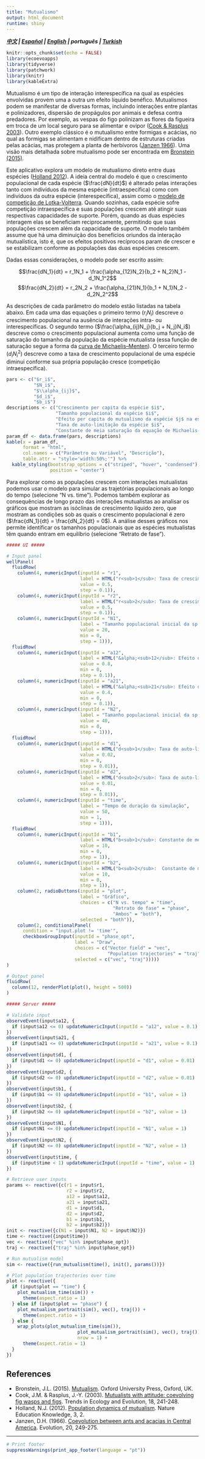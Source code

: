 ```yaml
---
title: "Mutualismo"
output: html_document
runtime: shiny
---
```


***[中文](https://ecoevoapps.shinyapps.io/mutualism_ch/) | [Español](https://ecoevoapps.shinyapps.io/mutualism_es/) | [English](https://ecoevoapps.shinyapps.io/mutualism) | português | [Turkish](https://ecoevoapps.shinyapps.io/mutualism_tr/) ***

```r
knitr::opts_chunk$set(echo = FALSE)
library(ecoevoapps)
library(tidyverse)
library(patchwork)
library(knitr)
library(kableExtra)
```

Mutualismo é um tipo de interação interespecífica na qual as espécies envolvidas provém uma a outra um efeito líquido benéfico. Mutualismos podem se manifestar de diversas formas, incluindo interações entre plantas e polinizadores, dispersão de propágulos por animais e defesa contra predadores. Por exemplo, as vespas do figo polinizam as flores da figueira em troca de um local seguro para se alimentar e ovipor ([Cook & Rasplus 2003](https://doi.org/10.1016/S0169-5347(03)00062-4)). Outro exemplo clássico é o mutualismo entre formigas e acácias, no qual as formigas se alimentam e nidificam dentro de estruturas criadas pelas acácias, mas protegem a planta de herbívoros ([Janzen 1966](https://doi.org/10.2307/2406628)). Uma visão mais detalhada sobre mutualismo pode ser encontrada em [Bronstein (2015)](https://doi.org/10.1093/acprof:oso/9780199675654.001.0001).

Este aplicativo explora um modelo de mutualismo direto entre duas espécies ([Holland 2012](https://www.nature.com/scitable/knowledge/library/population-dynamics-of-mutualism-61656069/)). A ideia central do modelo é que o crescimento populacional de cada espécie ($\frac{dN}{dt}$) é alterado pelas interações tanto com indivíduos da mesma espécie (intraespecífica) como com indivíduos da outra espécie (interespecífica), assim como o [modelo de competição de Lotka-Volterra](https://ecoevoapps.shinyapps.io/lotka_volterra_competition/). Quando sozinhas, cada espécie sofre competição intraespecífica e suas populações crescem até atingir suas respectivas capacidades de suporte. Porém, quando as duas espécies interagem elas se beneficiam reciprocamente, permitindo que suas populações crescem além da capacidade de suporte. O modelo também assume que há uma diminuição dos benefícios oriundos da interação mutualística, isto é, que os efeitos positivos recíprocos param de crescer e se estabilizam conforme as populações das duas espécies crescem.

Dadas essas considerações, o modelo pode ser escrito assim:

$$\frac{dN_1}{dt} = r_1N_1 + \frac{\alpha_{12}N_2}{b_2 + N_2}N_1 - d_1N_1^2$$
$$\frac{dN_2}{dt} = r_2N_2 + \frac{\alpha_{21}N_1}{b_1 + N_1}N_2 - d_2N_2^2$$

As descrições de cada parâmetro do modelo estão listadas na tabela abaixo. Em cada uma das equações o primeiro termo ($r_iN_i$) descreve o crescimento populacional na ausência de interações intra- ou interespecíficas. O segundo termo ($\frac{\alpha_{ij}N_j}{b_j + N_j}N_i$) descreve como o crescimento populacional aumenta como uma função de saturação do tamanho da população da espécie mutualista (essa função de saturação segue a forma da [curva de Michaelis–Menten](https://en.wikipedia.org/wiki/Michaelis%E2%80%93Menten_kinetics)). O terceiro termo ($d_iN_i^2$) descreve como a taxa de crescimento populacional de uma espécie diminui conforme sua própria população cresce (competição intraespecífica).


```r
pars <- c("$r_i$",
          "$N_i$",
          "$\\alpha_{ij}$",
          "$d_i$",
          "$b_i$")
descriptions <- c("Crescimento per capita da espécie $i$",
                  "Tamanho populacional da espécie $i$",
                  "Efeito per capita do mutualismo da espécie $j$ na espécie $i$",
                  "Taxa de auto-limitação da espécie $i$",
                  "Constante de meia saturação da equação de Michaelis-Menten equation, isto é, o tamanho populacional da espécie $i$ que provê metade do valor máximo de benefício que pode ser dado à espécie $j$")
param_df <- data.frame(pars, descriptions)
kable(x = param_df,
      format = "html",
      col.names = c("Parâmetro ou Variável", "Descrição"),
      table.attr = "style='width:50%;'") %>%
  kable_styling(bootstrap_options = c("striped", "hover", "condensed"),
                position = "center")
```

Para explorar como as populações crescem com interações mutualistas podemos usar o modelo para simular as trajetórias populacionais ao longo do tempo (selecione "N vs. time"). Podemos também explorar as consequências de longo prazo das interações mutualistas ao analisar os gráficos que mostram as isóclinas de crescimento líquido zero, que mostram as condições sob as quais o crescimento populacional é zero ($\frac{dN_1}{dt} = \frac{dN_2}{dt} = 0$). A análise desses gráficos nos permite identificar os tamanhos populacionais que as espécies mutualistas têm quando entram em equilíbrio (selecione "Retrato de fase").

```r
##### UI #####

# Input panel
wellPanel(
  fluidRow(
    column(4, numericInput(inputId = "r1",
                           label = HTML("r<sub>1</sub>: Taxa de crescimento per capita da sp. 1"),
                           value = 0.5,
                           step = 0.1)),
    column(4, numericInput(inputId = "r2",
                           label = HTML("r<sub>2</sub>: Taxa de crescimento per capita da sp. 2"),
                           value = 0.5,
                           step = 0.1)),
    column(4, numericInput(inputId = "N1",
                           label = "Tamanho populacional inicial da sp. 1",
                           value = 20,
                           min = 0,
                           step = 1))),
  fluidRow(
    column(4, numericInput(inputId = "a12",
                           label = HTML("&alpha;<sub>12</sub>: Efeito da sp. 2 na sp. 1"),
                           value = 0.8,
                           min = 0,
                           step = 0.1)),
    column(4, numericInput(inputId = "a21",
                           label = HTML("&alpha;<sub>21</sub>: Efeito da sp. 1 na sp. 2"),
                           value = 0.4,
                           min = 0,
                           step = 0.1)),
    column(4, numericInput(inputId = "N2",
                           label = "Tamanho populacional inicial da sp. 2",
                           value = 40,
                           min = 0,
                           step = 1))),
  fluidRow(
    column(4, numericInput(inputId = "d1",
                           label = HTML("d<sub>1</sub>: Taxa de auto-limitação da sp. 1"),
                           value = 0.02,
                           min = 0,
                           step = 0.01)),
    column(4, numericInput(inputId = "d2",
                           label = HTML("d<sub>2</sub>: Taxa de auto-limitação da sp. 2"),
                           value = 0.01,
                           min = 0,
                           step = 0.01)),
    column(4, numericInput(inputId = "time",
                           label = "Tempo de duração da simulação",
                           value = 50,
                           min = 1,
                           step = 1))),
  fluidRow(
    column(4, numericInput(inputId = "b1",
                           label = HTML("b<sub>1</sub>: Constante de meia saturação da sp. 1"),
                           value = 10,
                           min = 0,
                           step = 1)),
    column(4, numericInput(inputId = "b2",
                           label = HTML("b<sub>2</sub>:  Constante de meia saturação da sp. 2"),
                           value = 10,
                           min = 0,
                           step = 1)),
    column(2, radioButtons(inputId = "plot",
                           label = "Gráfico",
                           choices = c("N vs. tempo" = "time",
                                       "Retrato de fase" = "phase",
                                       "Ambos" = "both"),
                           selected = "both")),
    column(2, conditionalPanel(
      condition = "input.plot != 'time'",
      checkboxGroupInput(inputId = "phase_opt",
                         label = "Draw",
                         choices = c("Vector field" = "vec",
                                     "Population trajectories" = "traj"),
                         selected = c("vec", "traj")))))
)

# Output panel
fluidRow(
  column(12, renderPlot(plot(), height = 500))
)

##### Server #####

# Validate input
observeEvent(input$a12, {
  if (input$a12 <= 0) updateNumericInput(inputId = "a12", value = 0.1)
})
observeEvent(input$a21, {
  if (input$a21 <= 0) updateNumericInput(inputId = "a21", value = 0.1)
})
observeEvent(input$d1, {
  if (input$d1 <= 0) updateNumericInput(inputId = "d1", value = 0.01)
})
observeEvent(input$d2, {
  if (input$d2 <= 0) updateNumericInput(inputId = "d2", value = 0.01)
})
observeEvent(input$b1, {
  if (input$b1 <= 0) updateNumericInput(inputId = "b1", value = 1)
})
observeEvent(input$b2, {
  if (input$b2 <= 0) updateNumericInput(inputId = "b2", value = 1)
})
observeEvent(input$N1, {
  if (input$N1 <= 0) updateNumericInput(inputId = "N1", value = 1)
})
observeEvent(input$N2, {
  if (input$N2 <= 0) updateNumericInput(inputId = "N2", value = 1)
})
observeEvent(input$time, {
  if (input$time < 1) updateNumericInput(inputId = "time", value = 1)
})

# Retrieve user inputs
params <- reactive({c(r1 = input$r1,
                      r2 = input$r2,
                      a12 = input$a12,
                      a21 = input$a21,
                      d1 = input$d1,
                      d2 = input$d2,
                      b1 = input$b1,
                      b2 = input$b2)})
init <- reactive({c(N1 = input$N1, N2 = input$N2)})
time <- reactive({input$time})
vec <- reactive({"vec" %in% input$phase_opt})
traj <- reactive({"traj" %in% input$phase_opt})

# Run mutualism model
sim <- reactive({run_mutualism(time(), init(), params())})

# Plot population trajectories over time
plot <- reactive({
  if (input$plot == "time") {
    plot_mutualism_time(sim()) +
      theme(aspect.ratio = 1)
  } else if (input$plot == "phase") {
    plot_mutualism_portrait(sim(), vec(), traj()) +
      theme(aspect.ratio = 1)
  } else {
    wrap_plots(plot_mutualism_time(sim()),
                          plot_mutualism_portrait(sim(), vec(), traj()),
                          nrow = 1) +
      theme(aspect.ratio = 1)
  }
})
```

## References

- Bronstein, J.L. (2015). [Mutualism](https://doi.org/10.1093/acprof:oso/9780199675654.001.0001). Oxford University Press, Oxford, UK.
- Cook, J.M. & Rasplus, J.-Y. (2003). [Mutualists with attitude: coevolving fig wasps and figs](https://doi.org/10.1016/S0169-5347(03)00062-4). Trends in Ecology and Evolution, 18, 241-248.
- Holland, N.J. (2012). [Population dynamics of mutualism](https://www.nature.com/scitable/knowledge/library/population-dynamics-of-mutualism-61656069/). Nature Education Knowledge, 3, 2.
- Janzen, D.H. (1966). [Coevolution between ants and acacias in Central America](https://doi.org/10.2307/2406628). Evolution, 20, 249-275.

----------

```r
# Print footer
suppressWarnings(print_app_footer(language = "pt"))
```
